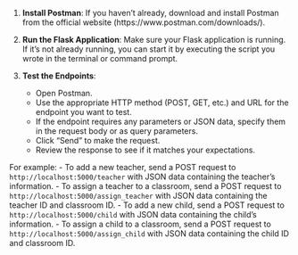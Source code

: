 1. **Install Postman**: If you haven't already, download and install Postman from the official website (https://www.postman.com/downloads/).

2. **Run the Flask Application**: Make sure your Flask application is running. If it's not already running, you can start it by executing the script you wrote in the terminal or command prompt.

3. **Test the Endpoints**:
   - Open Postman.
   - Use the appropriate HTTP method (POST, GET, etc.) and URL for the endpoint you want to test.
   - If the endpoint requires any parameters or JSON data, specify them in the request body or as query parameters.
   - Click "Send" to make the request.
   - Review the response to see if it matches your expectations.

For example:
- To add a new teacher, send a POST request to `http://localhost:5000/teacher` with JSON data containing the teacher's information.
- To assign a teacher to a classroom, send a POST request to `http://localhost:5000/assign_teacher` with JSON data containing the teacher ID and classroom ID.
- To add a new child, send a POST request to `http://localhost:5000/child` with JSON data containing the child's information.
- To assign a child to a classroom, send a POST request to `http://localhost:5000/assign_child` with JSON data containing the child ID and classroom ID.